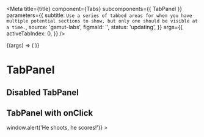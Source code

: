 

<Meta
  title={title}
  component={Tabs}
  subcomponents={{ TabPanel }}
  parameters={{
    subtitle: `Use a series of tabbed areas for when you have multiple potential sections
to show, but only one should be visible at a time.`,
    source: 'gamut-labs',
    figmaId: '',
    status: 'updating',
  }}
  args={{
    activeTabIndex: 0,
  }}
/>

<Canvas>
  <Story name="Tabs">
    {(args) => (
      <Tabs {...args}>
        <TabPanel title="On soccer">
          <ExampleCard
            src="https://static.wikia.nocookie.net/kingofthehill/images/c/c7/Bobby.png"
            quote="You know Dad, the kids playing soccer don't have any lumps or bruises and Coach Lucas gives them orange slices at half time."
            speaker="Bobby Hill"
          />
        </TabPanel>
        <TabPanel title="On vampires">
          <ExampleCard
            src="https://static.wikia.nocookie.net/adventuretimewithfinnandjake/images/8/80/S4e25_Marceline_happy.png"
            speaker="Marcline the Vampire Queen"
            quote="Vampires can't beat ghosts. It's like a rock-paper-scissors thing."
          />
        </TabPanel>
        <TabPanel title="On selflessness">
          <ExampleCard
            src="https://static.wikia.nocookie.net/dragonball/images/a/a9/Piccolo10YearsLater.png"
            quote="Sometimes, we have to look beyond what we want and do what's best."
            speaker="Piccolo"
          />
        </TabPanel>
      </Tabs>
    )}
  </Story>
</Canvas>

<PropsTable story="Tabs" />

# TabPanel

## Disabled TabPanel

<Canvas>
  <Story name="Disabled TabPanel">
    <Tabs>
      <TabPanel title="On friendship">
        <ExampleCard
          src="https://static.wikia.nocookie.net/spongebob/images/9/9a/Prehibernation_Week_044.png"
          quote="If you want to be my friend, just be yourself!"
          speaker="Sandy Cheeks"
        />
      </TabPanel>
      <TabPanel title="On mystery" tabDisabled />
    </Tabs>
  </Story>
</Canvas>

## TabPanel with onClick

<Canvas>
  <Story name="TabPanel with onClick">
    <Tabs>
      <TabPanel
        title="On perseverance"
        onTabClick={() => window.alert('He shoots, he scores!')}
      >
        <ExampleCard
          src="https://static.wikia.nocookie.net/kurokonobasuke/images/7/79/LG_Kuroko.png"
          quote="The possibility of victory is only 0% when all the players give up. No matter how impossible it may seem, I refuse to make it 0% myself."
          speaker="Tetsuya Kuroko"
        />
      </TabPanel>
    </Tabs>
  </Story>
</Canvas>

